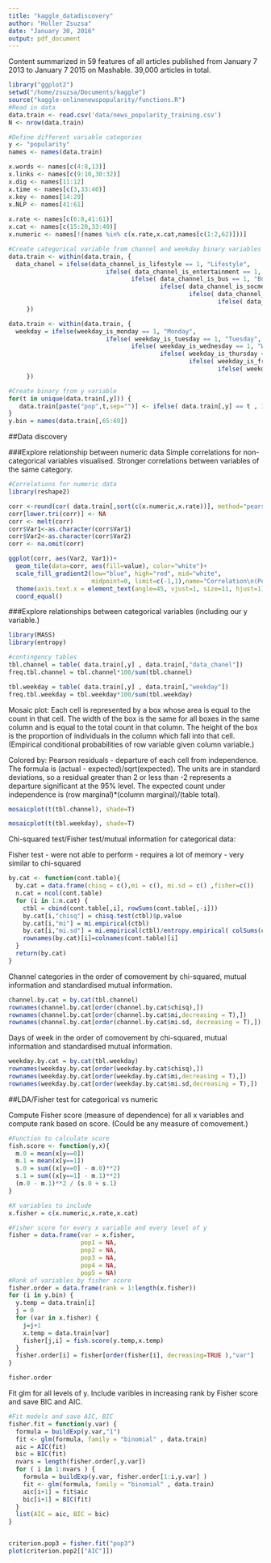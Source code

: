 ```yaml
---
title: "kaggle_datadiscovery"
author: "Holler Zsuzsa"
date: "January 30, 2016"
output: pdf_document
---
```


Content summarized in 59 features of all articles published from January 7 2013 to January 7 2015 on Mashable. 39,000 articles in total.

```r
library("ggplot2")
setwd("/home/zsuzsa/Documents/kaggle")
source("kaggle-onlinenewspopularity/functions.R")
#Read in data
data.train <- read.csv('data/news_popularity_training.csv')
N <- nrow(data.train)

#Define different variable categories
y <- "popularity"
names <- names(data.train)

x.words <- names[c(4:8,13)]
x.links <- names[c(9:10,30:32)]
x.dig <- names[11:12]
x.time <- names[c(3,33:40)]
x.key <- names[14:29]
x.NLP <- names[41:61]
  
x.rate <- names[c(6:8,41:61)]
x.cat <- names[c(15:20,33:40)]
x.numeric <- names[!(names %in% c(x.rate,x.cat,names[c(1:2,62)]))]

#Create categorical variable from channel and weekday binary variables
data.train <- within(data.train, {
  data_chanel = ifelse(data_channel_is_lifestyle == 1, "Lifestyle",
                           ifelse( data_channel_is_entertainment == 1, "Enertainent",
                                  ifelse( data_channel_is_bus == 1, "Business",
                                          ifelse( data_channel_is_socmed == 1, "Social Media",
                                                  ifelse( data_channel_is_tech == 1, "Tech",
                                                          ifelse( data_channel_is_world == 1, "World","Viral"))))))
     })

data.train <- within(data.train, {
  weekday = ifelse(weekday_is_monday == 1, "Monday",
                           ifelse( weekday_is_tuesday == 1, "Tuesday",
                                  ifelse( weekday_is_wednesday == 1, "Wednesday",
                                          ifelse( weekday_is_thursday == 1, "Thursday",
                                                  ifelse( weekday_is_friday == 1, "Friday",
                                                          ifelse( weekday_is_saturday == 1, "Saturday","Sunday"))))))
     })

#Create binary from y variable
for(t in unique(data.train[,y])) {
   data.train[paste("pop",t,sep="")] <- ifelse( data.train[,y] == t , 1 , 0 )
}
y.bin = names(data.train[,65:69])
```

##Data discovery

###Explore relationship between numeric data
Simple correlations for non-categorical variables visualised. Stronger correlations between variables of the same category.

```r
#Correlations for numeric data
library(reshape2)

corr <-round(cor( data.train[,sort(c(x.numeric,x.rate))], method="pearson", use="pairwise.complete.obs"),2)
corr[lower.tri(corr)] <- NA
corr <- melt(corr)
corr$Var1<-as.character(corr$Var1)
corr$Var2<-as.character(corr$Var2)
corr <- na.omit(corr)

ggplot(corr, aes(Var2, Var1))+
  geom_tile(data=corr, aes(fill=value), color="white")+
  scale_fill_gradient2(low="blue", high="red", mid="white", 
                       midpoint=0, limit=c(-1,1),name="Correlation\n(Pearson)")+
  theme(axis.text.x = element_text(angle=45, vjust=1, size=11, hjust=1))+
  coord_equal()

```

###Explore relationships between categorical variables (including our y variable.)

```r

library(MASS)
library(entropy)

#contingency tables
tbl.channel = table( data.train[,y] , data.train[,"data_chanel"]) 
freq.tbl.channel = tbl.channel*100/sum(tbl.channel)

tbl.weekday = table( data.train[,y] , data.train[,"weekday"]) 
freq.tbl.weekday = tbl.weekday*100/sum(tbl.weekday)
```

Mosaic plot: Each cell is represented by a box whose area is equal to the count in that cell. The width of the box is the same for all boxes in the same column and is equal to the total count in that column. The height of the box is the proportion of individuals in the column which fall into that cell. (Empirical conditional probabilities of row variable given column variable.)

Colored by: Pearson residuals - departure of each cell from independence. The formula is (actual - expected)/sqrt(expected). The units are in standard deviations, so a residual greater than 2 or less than -2 represents a departure significant at the 95% level. The expected count under independence is (row marginal)*(column marginal)/(table total).

```r
mosaicplot(t(tbl.channel), shade=T)

```

```r
mosaicplot(t(tbl.weekday), shade=T)
```

Chi-squared test/Fisher test/mutual information for categorical data:

Fisher test - were not able to perform - requires a lot of memory - very similar to chi-squared

```r
by.cat <- function(cont.table){
  by.cat = data.frame(chisq = c(),mi = c(), mi.sd = c() ,fisher=c())
  n.cat = ncol(cont.table)
  for (i in 1:n.cat) {
    ctbl = cbind(cont.table[,i], rowSums(cont.table[,-i])) 
    by.cat[i,"chisq"] = chisq.test(ctbl)$p.value
    by.cat[i,"mi"] = mi.empirical(ctbl)
    by.cat[i,"mi.sd"] = mi.empirical(ctbl)/entropy.empirical( colSums(ctbl) )
    rownames(by.cat)[i]=colnames(cont.table)[i]
  }
  return(by.cat)
}
```

Channel categories in the order of comovement by chi-squared, mutual information and standardised mutual information.

```r
channel.by.cat = by.cat(tbl.channel)
rownames(channel.by.cat[order(channel.by.cat$chisq),])
rownames(channel.by.cat[order(channel.by.cat$mi,decreasing = T),])
rownames(channel.by.cat[order(channel.by.cat$mi.sd, decreasing = T),])
```

Days of week in the order of comovement by chi-squared, mutual information and standardised mutual information.

```r
weekday.by.cat = by.cat(tbl.weekday)
rownames(weekday.by.cat[order(weekday.by.cat$chisq),])
rownames(weekday.by.cat[order(weekday.by.cat$mi,decreasing = T),])
rownames(weekday.by.cat[order(weekday.by.cat$mi.sd,decreasing = T),])

```


##LDA/Fisher test for categorical vs numeric

Compute Fisher score (measure of dependence) for all x variables and compute rank based on score. (Could be any measure of comovement.)
```r
#Function to calculate score
fish.score <- function(y,x){
  m.0 = mean(x[y==0]) 
  m.1 = mean(x[y==1])
  s.0 = sum((x[y==0] - m.0)**2)
  s.1 = sum((x[y==1] - m.1)**2)
  (m.0 - m.1)**2 / (s.0 + s.1)
}

#X variables to include
x.fisher = c(x.numeric,x.rate,x.cat)

#Fisher score for every x variable and every level of y
fisher = data.frame(var = x.fisher,
                    pop1 = NA,
                    pop2 = NA,
                    pop3 = NA,
                    pop4 = NA,
                    pop5 = NA)
#Rank of variables by fisher score
fisher.order = data.frame(rank = 1:length(x.fisher))
for (i in y.bin) {
  y.temp = data.train[i]
  j = 0
  for (var in x.fisher) {
    j=j+1
    x.temp = data.train[var]
    fisher[j,i] = fish.score(y.temp,x.temp)
  }
  fisher.order[i] = fisher[order(fisher[i], decreasing=TRUE ),"var"]
}

fisher.order
```

Fit glm for all levels of y. Include varibles in increasing rank by Fisher score and save BIC and AIC.

```r
#Fit models and save AIC, BIC
fisher.fit = function(y.var) {
  formula = buildExp(y.var,"1")
  fit <- glm(formula, family = "binomial" , data.train)
  aic = AIC(fit)
  bic = BIC(fit)
  nvars = length(fisher.order[,y.var])
  for ( i in 1:nvars ) {
    formula = buildExp(y.var, fisher.order[1:i,y.var] )
    fit <- glm(formula, family = "binomial" , data.train)
    aic[i+1] = fit$aic
    bic[i+1] = BIC(fit) 
  }
  list(AIC = aic, BIC = bic)
}


criterion.pop3 = fisher.fit("pop3")
plot(criterion.pop2[["AIC"]])

```

